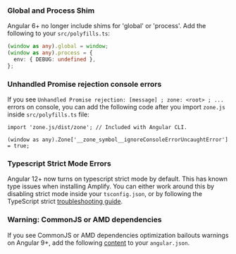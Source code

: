 ### Global and Process Shim

Angular 6+ no longer include shims for 'global' or 'process'. Add the following to your `src/polyfills.ts`:

```ts
(window as any).global = window;
(window as any).process = {
  env: { DEBUG: undefined },
};
```

### Unhandled Promise rejection console errors

If you see `Unhandled Promise rejection: [message] ; zone: <root> ; ...` errors on console, you can add the following code after you import `zone.js` inside `src/polyfills.ts` file:

```ts{3}
import 'zone.js/dist/zone'; // Included with Angular CLI.

(window as any).Zone['__zone_symbol__ignoreConsoleErrorUncaughtError'] = true;
```

### Typescript Strict Mode Errors

Angular 12+ now turns on typescript strict mode by default. This has known type issues when installing Amplify. You can either work around this by disabling strict mode inside your `tsconfig.json`, or by following the TypeScript strict [troubleshooting guide](https://docs.amplify.aws/lib/troubleshooting/strict-mode/q/platform/js/).

### Warning: CommonJS or AMD dependencies

If you see CommonJS or AMD dependencies optimization bailouts warnings on Angular 9+, add the following [content](https://gist.github.com/wlee221/6d98d96740bea6f53327b4db4a432616) to your `angular.json`.
